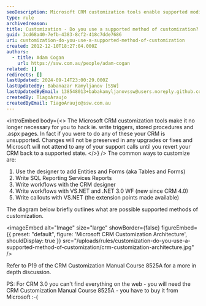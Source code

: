 ```yaml
---
seoDescription: Microsoft CRM customization tools enable supported modifications without hacking code, ensuring compatibility with upgrades and support from Microsoft.
type: rule
archivedreason:
title: Customization - Do you use a supported method of customization?
guid: 3cd68a40-7efb-4383-8cf2-418c7dde7686
uri: customization-do-you-use-a-supported-method-of-customization
created: 2012-12-10T18:27:04.000Z
authors:
  - title: Adam Cogan
    url: https://ssw.com.au/people/adam-cogan
related: []
redirects: []
lastUpdated: 2024-09-14T23:00:29.000Z
lastUpdatedBy: Babanazar Kamyljanov [SSW]
lastUpdatedByEmail: 138548013+babakamyljanovssw@users.noreply.github.com
createdBy: TiagoAraujo
createdByEmail: TiagoAraujo@ssw.com.au
---
```


<introEmbed
  body={<>
The Microsoft CRM customization tools make it no longer necessary for you to hack ie. write triggers, stored procedures and .aspx pages. In fact if you were to do any of these your CRM is unsupported. Changes will not be preserved in any upgrades or fixes and Microsoft will not attend to any of your support calls until you revert your CRM back to a supported state.
  </>}
/>
The common ways to customize are:

1. Use the designer to add Entities and Forms (aka Tables and Forms)
2. Write SQL Reporting Services Reports
3. Write workflows with the CRM designer
4. Write workflows with VS.NET and .NET 3.0 WF (new since CRM 4.0)
5. Write callouts with VS.NET (the extension points made available)

The diagram below briefly outlines what are possible supported methods of customization.


<imageEmbed
  alt="Image"
  size="large"
  showBorder={false}
  figureEmbed={{
    preset: "default",
    figure: 'Microsoft CRM Customization Architecture',
    shouldDisplay: true
  }}
  src="/uploads/rules/customization-do-you-use-a-supported-method-of-customization/crm-customization-architecture.jpg"
/>

Refer to P19 of the CRM Customization Manual Course 8525A for a more in depth discussion.

PS: For CRM 3.0 you can't find everything on the web - you will need the CRM Customization Manual Course 8525A - you have to buy it from Microsoft :-(
